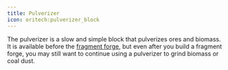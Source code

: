 ```yaml
---
title: Pulverizer
icon: oritech:pulverizer_block
---
```


The pulverizer is a slow and simple block that pulverizes ores and biomass. It is available before the [fragment forge](../processing/fragment_forge),
but even after you build a fragment forge, you may still want to continue using a pulverizer to grind biomass or coal dust.
